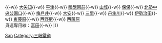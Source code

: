 {{鐵道路線|
| 模板名稱 = 三岐線
| 名稱 = [[File:Sangi Railway Logo.svg|17px]] [[三岐鐵道]] [[三岐線|三岐線、近鐵連絡線]]
| 代表色 = #ffd400
| 背景顏色 = #FFFFFF 
| 車站列表 = [[近鐵富田站|近鐵富田]]{{-w}} {{link-ja|三岐朝明信號場|三岐朝明信号場|三岐朝明（號）}}{{-w}} [[大矢知站|大矢知]]{{-w}} [[平津站|平津]]{{-w}} [[曉學園前站|曉學園前]]{{-w}} [[山城站 (日本)|山城]]{{-w}} [[保保站|保保]]{{-w}} [[北勢中央公園口站|北勢中央公園口]]{{-w}} [[梅戶井站|梅戶井]]{{-w}} [[大安站 (日本)|大安]]{{-w}} [[三里站|三里]]{{-w}} [[丹生川站|丹生川]]{{-w}} [[伊勢治田站|伊勢治田]]{{-w}} [[東藤原站|東藤原]]{{-w}} [[西野尻站|西野尻]]{{-w}} [[西藤原站|西藤原]]<br>
貨運專用線：[[富田站 (三重縣)|富田]]{{-w}} {{link-ja|三岐朝明信號場|三岐朝明信号場|三岐朝明（號）}}
|}}<noinclude>
[[Category:日本鐵路路線模板|San]]
[[Category:三岐鐵道]]
</noinclude>
